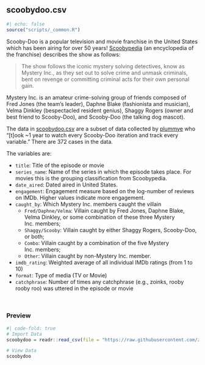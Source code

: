 ## scoobydoo.csv {#scoobydoo}

```r
#| echo: false
source("scripts/_common.R")
```

Scooby-Doo is a popular television and movie franchise in the United States which has been airing for over 50 years!  [Scoobypedia](https://scoobydoo.fandom.com/wiki/Scoobypedia) (an encyclopedia of the franchise) describes the show as follows:

> The show follows the iconic mystery solving detectives, know as Mystery Inc., as they set out to solve crime and unmask criminals, bent on revenge or committing criminal acts for their own personal gain. 

Mystery Inc. is an amateur crime-solving group of friends composed of Fred Jones (the team's leader), Daphne Blake (fashionista and musician), Velma Dinkley (bespectacled resident genius), Shaggy Rogers (owner and best friend to Scooby-Doo), and Scooby-Doo (the talking dog mascot). 

The data in [scoobydoo.csv](https://raw.githubusercontent.com/zief0002/modeling/main/data/scoobydoo.csv) are a subset of data collected by [plummye](https://www.kaggle.com/williamschooleman) who "[t]ook ~1 year to watch every Scooby-Doo iteration and track every variable." There are 372 cases in the data.

The variables are:

- `title`: Title of the episode or movie
- `series_name`: Name of the series in which the episode takes place. For movies this is the grouping classification from Scoobypedia.
- `date_aired`: Dated aired in United States.
- `engagement`: Engagement measure based on the log-number of reviews on IMDb. Higher values indicate more engagement.
- `caught_by`: Which Mystery Inc. members caught the villain
  + `Fred/Daphne/Velma`: Villain caught by Fred Jones, Daphne Blake, Velma Dinkley, or some combination of these three Mystery Inc. members; 
  + `Shaggy/Scooby`: Villain caught by either Shaggy Rogers, Scooby-Doo, or both; 
  + `Combo`: Villain caught by a combination of the five Mystery Inc. members; 
  + `Other`: Villain caught by non-Mystery Inc. member.
- `imdb_rating`: Weighted average of all individual IMDb ratings (from 1 to 10)
- `format`: Type of media (TV or Movie)
- `catchphrase`: Number of times any catchphrase (e.g., zoinks, rooby rooby roo) was uttered in the episode or movie



<br />


### Preview

```r
#| code-fold: true
# Import Data
scoobydoo = readr::read_csv(file = "https://raw.githubusercontent.com/zief0002/modeling/main/data/scoobydoo.csv")

# View Data
scoobydoo
```



<br />


